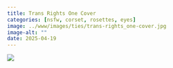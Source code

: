 ```yaml
---
title: Trans Rights One Cover
categories: [nsfw, corset, rosettes, eyes]
image: ../www/images/ties/trans-rights_one-cover.jpg
image-alt: ""
date: 2025-04-19
---
```



![](../www/images/ties/trans-rights_one-cover.jpg)

